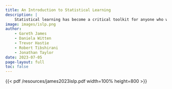 ```yaml
---
title: An Introduction to Statistical Learning
description: |
    Statistical learning has become a critical toolkit for anyone who wishes to understand data. This book provides a broad and less technical treatment of key topics in statistical learning, and is appropriate for anyone who wishes to use contemporary tools for data analysis.
image: images/islp.png
author:
    - Gareth James
    - Daniela Witten
    - Trevor Hastie
    - Robert Tibshirani
    - Jonathan Taylor
date: 2023-07-05
page-layout: full
toc: false
---
```


{{< pdf /resources/james2023islp.pdf width=100% height=800 >}}